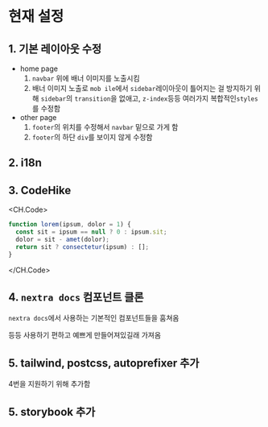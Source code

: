 
# 현재 설정

## 1. 기본 레이아웃 수정

- home page
  1. `navbar` 위에 배너 이미지를 노출시킴
  2. 배너 이미지 노출로 `mob ile`에서 `sidebar`레이아웃이 틀어지는 걸 방지하기 위해
     `sidebar`의 `transition`을 없애고, `z-index`등등 여러가지 복합적인`styles`를 수정함
- other page
  1. `footer`의 위치를 수정해서 `navbar` 밑으로 가게 함
  2. `footer`의 하단 `div`를 보이지 않게 수정함

## 2. i18n

## 3. CodeHike

<CH.Code>

```js app.js
function lorem(ipsum, dolor = 1) {
  const sit = ipsum == null ? 0 : ipsum.sit;
  dolor = sit - amet(dolor);
  return sit ? consectetur(ipsum) : [];
}
```

</CH.Code>

## 4. `nextra docs` 컴포넌트 클론

`nextra docs`에서 사용하는 기본적인 컴포넌트들을 훔쳐옴

<Tree>
  <Folder name="Components" defaultOpen>
    <File name="FileTree" />
    <File name="Card" />
    <File name="Table" />
    <File name="Video" />
    <File name="Screenshot" />
  </Folder>
</Tree>

등등 사용하기 편하고 예쁘게 만들어져있길래 가져옴

## 5. tailwind, postcss, autoprefixer 추가

4번을 지원하기 위해 추가함

## 5. storybook 추가
